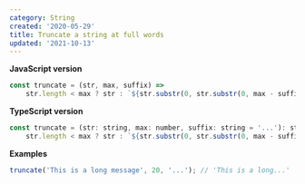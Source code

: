 ```yaml
---
category: String
created: '2020-05-29'
title: Truncate a string at full words
updated: '2021-10-13'
---
```


**JavaScript version**

```js
const truncate = (str, max, suffix) =>
    str.length < max ? str : `${str.substr(0, str.substr(0, max - suffix.length).lastIndexOf(' '))}${suffix}`;
```

**TypeScript version**

```js
const truncate = (str: string, max: number, suffix: string = '...'): string =>
    str.length < max ? str : `${str.substr(0, str.substr(0, max - suffix.length).lastIndexOf(' '))}${suffix}`;
```

**Examples**

```js
truncate('This is a long message', 20, '...'); // 'This is a long...'
```
